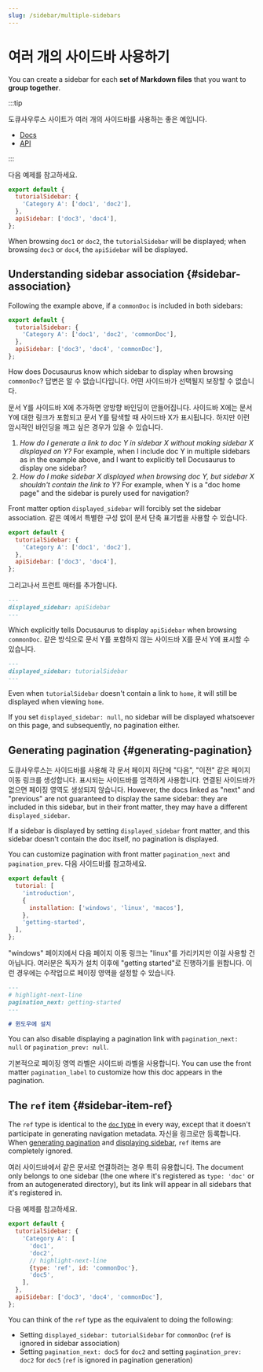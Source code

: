 ```yaml
---
slug: /sidebar/multiple-sidebars
---
```


# 여러 개의 사이드바 사용하기

You can create a sidebar for each **set of Markdown files** that you want to **group together**.

:::tip

도큐사우루스 사이트가 여러 개의 사이드바를 사용하는 좋은 예입니다.

- [Docs](../../../introduction.mdx)
- [API](../../../cli.mdx)

:::

다음 예제를 참고하세요.

```js title="sidebars.js"
export default {
  tutorialSidebar: {
    'Category A': ['doc1', 'doc2'],
  },
  apiSidebar: ['doc3', 'doc4'],
};
```

When browsing `doc1` or `doc2`, the `tutorialSidebar` will be displayed; when browsing `doc3` or `doc4`, the `apiSidebar` will be displayed.

## Understanding sidebar association {#sidebar-association}

Following the example above, if a `commonDoc` is included in both sidebars:

```js title="sidebars.js"
export default {
  tutorialSidebar: {
    'Category A': ['doc1', 'doc2', 'commonDoc'],
  },
  apiSidebar: ['doc3', 'doc4', 'commonDoc'],
};
```

How does Docusaurus know which sidebar to display when browsing `commonDoc`? 답변은 알 수 없습니다입니다. 어떤 사이드바가 선택될지 보장할 수 없습니다.

문서 Y를 사이드바 X에 추가하면 양방향 바인딩이 만들어집니다. 사이드바 X에는 문서 Y에 대한 링크가 포함되고 문서 Y를 탐색할 때 사이드바 X가 표시됩니다. 하지만 이런 암시적인 바인딩을 깨고 싶은 경우가 있을 수 있습니다.

1. _How do I generate a link to doc Y in sidebar X without making sidebar X displayed on Y?_ For example, when I include doc Y in multiple sidebars as in the example above, and I want to explicitly tell Docusaurus to display one sidebar?
2. _How do I make sidebar X displayed when browsing doc Y, but sidebar X shouldn't contain the link to Y?_ For example, when Y is a "doc home page" and the sidebar is purely used for navigation?

Front matter option `displayed_sidebar` will forcibly set the sidebar association. 같은 예에서 특별한 구성 없이 문서 단축 표기법을 사용할 수 있습니다.

```js title="sidebars.js"
export default {
  tutorialSidebar: {
    'Category A': ['doc1', 'doc2'],
  },
  apiSidebar: ['doc3', 'doc4'],
};
```

그리고나서 프런트 매터를 추가합니다.

```md title="commonDoc.md"
---
displayed_sidebar: apiSidebar
---
```

Which explicitly tells Docusaurus to display `apiSidebar` when browsing `commonDoc`. 같은 방식으로 문서 Y를 포함하지 않는 사이드바 X를 문서 Y에 표시할 수 있습니다.

```md title="home.md"
---
displayed_sidebar: tutorialSidebar
---
```

Even when `tutorialSidebar` doesn't contain a link to `home`, it will still be displayed when viewing `home`.

If you set `displayed_sidebar: null`, no sidebar will be displayed whatsoever on this page, and subsequently, no pagination either.

## Generating pagination {#generating-pagination}

도큐사우루스는 사이드바를 사용해 각 문서 페이지 하단에 "다음", "이전" 같은 페이지 이동 링크를 생성합니다. 표시되는 사이드바를 엄격하게 사용합니다. 연결된 사이드바가 없으면 페이징 영역도 생성되지 않습니다. However, the docs linked as "next" and "previous" are not guaranteed to display the same sidebar: they are included in this sidebar, but in their front matter, they may have a different `displayed_sidebar`.

If a sidebar is displayed by setting `displayed_sidebar` front matter, and this sidebar doesn't contain the doc itself, no pagination is displayed.

You can customize pagination with front matter `pagination_next` and `pagination_prev`. 다음 사이드바를 참고하세요.

```js title="sidebars.js"
export default {
  tutorial: [
    'introduction',
    {
      installation: ['windows', 'linux', 'macos'],
    },
    'getting-started',
  ],
};
```

"windows" 페이지에서 다음 페이지 이동 링크는 "linux"를 가리키지만 이걸 사용할 건 아닙니다. 여러분은 독자가 설치 이후에 "getting started"로 진행하기를 원합니다. 이런 경우에는 수작업으로 페이징 영역을 설정할 수 있습니다.

```md title="windows.md"
---
# highlight-next-line
pagination_next: getting-started
---

# 윈도우에 설치
```

You can also disable displaying a pagination link with `pagination_next: null` or `pagination_prev: null`.

기본적으로 페이징 영역 라벨은 사이드바 라벨을 사용합니다. You can use the front matter `pagination_label` to customize how this doc appears in the pagination.

## The `ref` item {#sidebar-item-ref}

The `ref` type is identical to the [`doc` type](./items.mdx#sidebar-item-doc) in every way, except that it doesn't participate in generating navigation metadata. 자신을 링크로만 등록합니다. When [generating pagination](#generating-pagination) and [displaying sidebar](#sidebar-association), `ref` items are completely ignored.

여러 사이드바에서 같은 문서로 연결하려는 경우 특히 유용합니다. The document only belongs to one sidebar (the one where it's registered as `type: 'doc'` or from an autogenerated directory), but its link will appear in all sidebars that it's registered in.

다음 예제를 참고하세요.

```js title="sidebars.js"
export default {
  tutorialSidebar: {
    'Category A': [
      'doc1',
      'doc2',
      // highlight-next-line
      {type: 'ref', id: 'commonDoc'},
      'doc5',
    ],
  },
  apiSidebar: ['doc3', 'doc4', 'commonDoc'],
};
```

You can think of the `ref` type as the equivalent to doing the following:

- Setting `displayed_sidebar: tutorialSidebar` for `commonDoc` (`ref` is ignored in sidebar association)
- Setting `pagination_next: doc5` for `doc2` and setting `pagination_prev: doc2` for `doc5` (`ref` is ignored in pagination generation)
